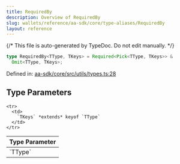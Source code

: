 ```yaml
---
title: RequiredBy
description: Overview of RequiredBy
slug: wallets/reference/aa-sdk/core/type-aliases/RequiredBy
layout: reference
---
```


{/* This file is auto-generated by TypeDoc. Do not edit manually. */}

```ts
type RequiredBy<TType, TKeys> = Required<Pick<TType, TKeys>> &
  Omit<TType, TKeys>;
```

Defined in: [aa-sdk/core/src/utils/types.ts:28](https://github.com/alchemyplatform/aa-sdk/blob/dc58c113ff1eeb06d4b3f76c505cbbaad47db8fc/aa-sdk/core/src/utils/types.ts#L28)

## Type Parameters

<table>
  <thead>
    <tr>
      <th align="left">Type Parameter</th>
    </tr>
  </thead>

  <tbody>
    <tr>
      <td>
        `TType`
      </td>
    </tr>

    <tr>
      <td>
        `TKeys` *extends* keyof `TType`
      </td>
    </tr>

  </tbody>
</table>
